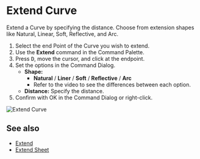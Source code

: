
# Extend Curve

<Reference shortcut="" command="Extend Curve" button="" />

Extend a Curve by specifying the distance. Choose from extension shapes like Natural, Linear, Soft, Reflective, and Arc.

1. Select the end Point of the Curve you wish to extend.
2. Use the **Extend** command in the Command Palette.
3. Press <kbd>D</kbd>, move the cursor, and click at the endpoint.
4. Set the options in the Command Dialog.
   - **Shape:**
      - **Natural** / **Liner** /  **Soft** /  **Reflective** / **Arc**
      - Refer to the video to see the differences between each option.
   - **Distance:** Specify the distance.
5. Confirm with OK in the Command Dialog or right-click.

![Extend Curve](/img/extend-curve.gif)

## See also
- [Extend](./extend)
- [Extend Sheet](../solid/extend-sheet)





